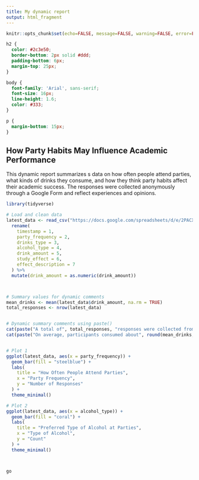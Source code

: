---
title: My dynamic report
output: html_fragment
---

```{r setup, include=FALSE}
knitr::opts_chunk$set(echo=FALSE, message=FALSE, warning=FALSE, error=FALSE)

```

```{css}
h2 {
  color: #2c3e50;
  border-bottom: 2px solid #ddd;
  padding-bottom: 6px;
  margin-top: 25px;
}

body {
  font-family: 'Arial', sans-serif;
  font-size: 16px;
  line-height: 1.6;
  color: #333;
}

p {
  margin-bottom: 15px;
}

```

## How Party Habits May Influence Academic Performance

This dynamic report summarizes s data on how often people attend parties, what kinds of drinks they consume, and how they think party habits affect their academic success. The responses were collected anonymously through a Google Form and reflect experiences and opinions.

```{r}
library(tidyverse)

# Load and clean data
latest_data <- read_csv("https://docs.google.com/spreadsheets/d/e/2PACX-1vRPtt_Qw5fwALtkYXMyztdMU3nEAQbry-Wak0S_KzDs3rFPupYiuIDOtfOR0F9-g8n7uK_gWiine_oh/pub?output=csv") %>%
  rename(
    timestamp = 1,
    party_frequency = 2,
    drinks_type = 3,
    alcohol_type = 4,
    drink_amount = 5,
    study_effect = 6,
    effect_description = 7
  ) %>%
  mutate(drink_amount = as.numeric(drink_amount))



# Summary values for dynamic comments
mean_drinks <- mean(latest_data$drink_amount, na.rm = TRUE)
total_responses <- nrow(latest_data)


# Dynamic summary comments using paste()
cat(paste("A total of", total_responses, "responses were collected from the survey."), "\n")
cat(paste("On average, participants consumed about", round(mean_drinks, 1), "drinks per party."), "\n")


# Plot 1
ggplot(latest_data, aes(x = party_frequency)) +
  geom_bar(fill = "steelblue") +
  labs(
    title = "How Often People Attend Parties",
    x = "Party Frequency",
    y = "Number of Responses"
  ) +
  theme_minimal()

# Plot 2
ggplot(latest_data, aes(x = alcohol_type)) +
  geom_bar(fill = "coral") +
  labs(
    title = "Preferred Type of Alcohol at Parties",
    x = "Type of Alcohol",
    y = "Count"
  ) +
  theme_minimal()



go

```

